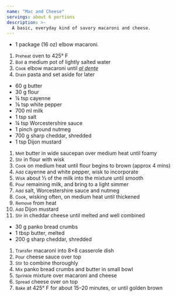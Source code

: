 ```yaml
---
name: "Mac and Cheese"
servings: about 6 portions
description: >-
  A basic, everyday kind of savory macaroni and cheese.
---
```


- 1 package (16 oz) elbow macaroni.

1. <small>Preheat</small> oven to 425&deg; F
1. <small>Boil</small> a medium pot of lightly salted water
1. <small>Cook</small> elbow macaroni until
   <abbr title="Tender but firm to the tooth">_al dente_</abbr>
1. <small>Drain</small> pasta and set aside for later

- 60 g butter
- 30 g flour
- &frac14; tsp cayenne
- &frac18; tsp white pepper
- 700 ml milk
- 1 tsp salt
- &frac14; tsp Worcestershire sauce
- 1 pinch ground nutmeg
- 700 g sharp cheddar, shredded
- 1 tsp Dijon mustard

1. <small>Melt</small> butter in wide saucepan over medium heat until foamy
1. <small>Stir</small> in flour with wisk
1. <small>Cook</small> on medium heat until flour begins to brown (approx 4
   mins)
1. <small>Add</small> cayenne and white pepper, wisk to incorporate
1. <small>Wisk</small> about &frac13; of the milk into the mixture until smooth
1. <small>Pour</small> remaining milk, and bring to a light simmer
1. <small>Add</small> salt, Worcestershire sauce and nutmeg
1. <small>Cook</small>, wisking often, on medium heat until thickened
1. <small>Remove</small> from heat
1. <small>Add</small> Dijon mustard
1. <small>Stir</small> in cheddar cheese until melted and well combined

- 30 g panko bread crumbs
- 1 tbsp butter, melted
- 200 g sharp cheddar, shredded

1. <small>Transfer</small> macaroni into 8&times;8 casserole dish
1. <small>Pour</small> cheese sauce over top
1. <small>Stir</small> to combine thoroughly
1. <small>Mix</small> panko bread crumbs and butter in small bowl
1. <small>Sprinkle</small> mixture over macaroni and cheese
1. <small>Spread</small> cheese over on top
1. <small>Bake</small> at 425&deg; F for about 15&ndash;20 minutes, or until
   golden brown
